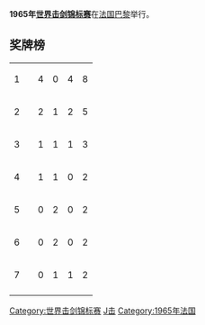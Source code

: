 '''1965年[[世界击剑锦标赛|世界击剑锦标赛]]'''在[[法国|法国]][[巴黎|巴黎]]举行。

==奖牌榜==
{| {{RankedMedalTable}}
|-
| 1 ||align=left| {{URS}} || 4 || 0 || 4 || 8
|-
| 2 ||align=left| {{FRA}} || 2 || 1 || 2 || 5
|-
| 3 ||align=left| {{HUN}} || 1 || 1 || 1 || 3
|-
| 4 ||align=left| {{POL}} || 1 || 1 || 0 || 2
|-
| 5 ||align=left| {{GBR}} || 0 || 2 || 0 || 2
|-
| 6 ||align=left| {{ROU}} || 0 || 2 || 0 || 2
|-
| 7 ||align=left| {{ITA}} || 0 || 1 || 1 || 2
|-
|}

{{世界击剑锦标赛}}

[[Category:世界击剑锦标赛|Category:世界击剑锦标赛]]
[[Category:法国体育|J击]]
[[Category:1965年法国|Category:1965年法国]]